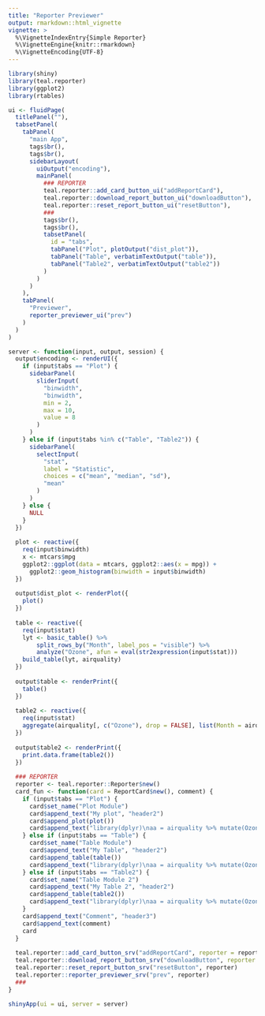 ```yaml
---
title: "Reporter Previewer"
output: rmarkdown::html_vignette
vignette: >
  %\VignetteIndexEntry{Simple Reporter}
  %\VignetteEngine{knitr::rmarkdown}
  %\VignetteEncoding{UTF-8}
---
```


```r
library(shiny)
library(teal.reporter)
library(ggplot2)
library(rtables)
```

```r
ui <- fluidPage(
  titlePanel(""),
  tabsetPanel(
    tabPanel(
      "main App",
      tags$br(),
      tags$br(),
      sidebarLayout(
        uiOutput("encoding"),
        mainPanel(
          ### REPORTER
          teal.reporter::add_card_button_ui("addReportCard"),
          teal.reporter::download_report_button_ui("downloadButton"),
          teal.reporter::reset_report_button_ui("resetButton"),
          ###
          tags$br(),
          tags$br(),
          tabsetPanel(
            id = "tabs",
            tabPanel("Plot", plotOutput("dist_plot")),
            tabPanel("Table", verbatimTextOutput("table")),
            tabPanel("Table2", verbatimTextOutput("table2"))
          )
        )
      )
    ),
    tabPanel(
      "Previewer",
      reporter_previewer_ui("prev")
    )
  )
)

server <- function(input, output, session) {
  output$encoding <- renderUI({
    if (input$tabs == "Plot") {
      sidebarPanel(
        sliderInput(
          "binwidth",
          "binwidth",
          min = 2,
          max = 10,
          value = 8
        )
      )
    } else if (input$tabs %in% c("Table", "Table2")) {
      sidebarPanel(
        selectInput(
          "stat",
          label = "Statistic",
          choices = c("mean", "median", "sd"),
          "mean"
        )
      )
    } else {
      NULL
    }
  })
  
  plot <- reactive({
    req(input$binwidth)
    x <- mtcars$mpg
    ggplot2::ggplot(data = mtcars, ggplot2::aes(x = mpg)) +
      ggplot2::geom_histogram(binwidth = input$binwidth)
  })
  
  output$dist_plot <- renderPlot({
    plot()
  })
  
  table <- reactive({
    req(input$stat)
    lyt <- basic_table() %>%
        split_rows_by("Month", label_pos = "visible") %>%
        analyze("Ozone", afun = eval(str2expression(input$stat)))
    build_table(lyt, airquality)
  })
  
  output$table <- renderPrint({
    table()
  })
  
  table2 <- reactive({
    req(input$stat)
    aggregate(airquality[, c("Ozone"), drop = FALSE], list(Month = airquality$Month), get(input$stat), na.rm = TRUE)
  })
  
  output$table2 <- renderPrint({
    print.data.frame(table2())
  })
  
  ### REPORTER
  reporter <- teal.reporter::Reporter$new()
  card_fun <- function(card = ReportCard$new(), comment) {
    if (input$tabs == "Plot") {
      card$set_name("Plot Module")
      card$append_text("My plot", "header2")
      card$append_plot(plot())
      card$append_text("library(dplyr)\naa = airquality %>% mutate(Ozone3 = Ozone * 3)\naa", "verbatim")
    } else if (input$tabs == "Table") {
      card$set_name("Table Module")
      card$append_text("My Table", "header2")
      card$append_table(table())
      card$append_text("library(dplyr)\naa = airquality %>% mutate(Ozone2 = Ozone * 2)\naa", "verbatim")
    } else if (input$tabs == "Table2") {
      card$set_name("Table Module 2")
      card$append_text("My Table 2", "header2")
      card$append_table(table2())
      card$append_text("library(dplyr)\naa = airquality %>% mutate(Ozone2 = Ozone * 2)\naa", "verbatim")
    }
    card$append_text("Comment", "header3")
    card$append_text(comment)
    card
  }
  
  teal.reporter::add_card_button_srv("addReportCard", reporter = reporter, card_fun = card_fun)
  teal.reporter::download_report_button_srv("downloadButton", reporter = reporter)
  teal.reporter::reset_report_button_srv("resetButton", reporter)
  teal.reporter::reporter_previewer_srv("prev", reporter)
  ###
}

shinyApp(ui = ui, server = server)
```
